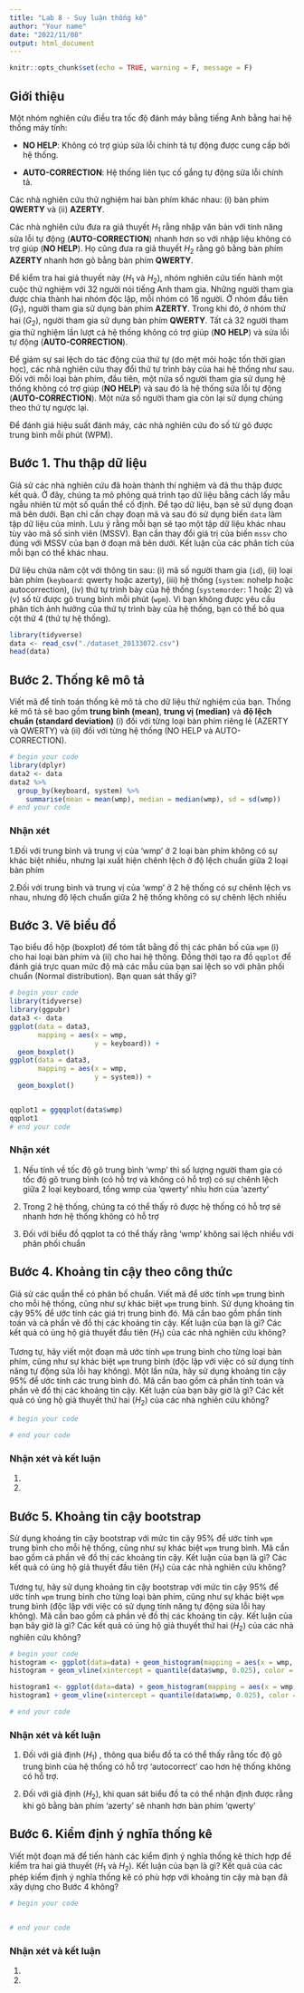 ```yaml
---
title: "Lab 8 - Suy luận thống kê"
author: "Your name"
date: "2022/11/08"
output: html_document
---
```


```r
knitr::opts_chunk$set(echo = TRUE, warning = F, message = F)
```

## Giới thiệu

Một nhóm nghiên cứu điều tra tốc độ đánh máy bằng tiếng Anh bằng hai hệ thống máy tính:

- **NO HELP**: Không có trợ giúp sửa lỗi chính tả tự động được cung cấp bởi hệ thống.

- **AUTO-CORRECTION**: Hệ thống liên tục cố gắng tự động sửa lỗi chính tả.

Các nhà nghiên cứu thử nghiệm hai bàn phím khác nhau: (i) bàn phím **QWERTY** và (ii) **AZERTY**.

Các nhà nghiên cứu đưa ra giả thuyết $H_1$ rằng nhập văn bản với tính năng sửa lỗi tự động (**AUTO-CORRECTION**) nhanh hơn so với nhập liệu không có trợ giúp (**NO HELP**). Họ cũng đưa ra giả thuyết $H_2$ rằng gõ bằng bàn phím **AZERTY** nhanh hơn gõ bằng bàn phím **QWERTY**.

Để kiểm tra hai giả thuyết này ($H_1$ và $H_2$), nhóm nghiên cứu tiến hành một cuộc thử nghiệm với 32 người nói tiếng Anh tham gia. Những người tham gia được chia thành hai nhóm độc lập, mỗi nhóm có 16 người. Ở nhóm đầu tiên ($G_1$), người tham gia sử dụng bàn phím **AZERTY**. Trong khi đó, ở nhóm thứ hai ($G_2$), người tham gia sử dụng bàn phím **QWERTY**. Tất cả 32 người tham gia thử nghiệm lần lượt cả hệ thống không có trợ giúp (**NO HELP**) và sửa lỗi tự động (**AUTO-CORRECTION**).

Để giảm sự sai lệch do tác động của thứ tự (do mệt mỏi hoặc tốn thời gian học), các nhà nghiên cứu thay đổi thứ tự trình bày của hai hệ thống như sau. Đối với mỗi loại bàn phím, đầu tiên, một nửa số người tham gia sử dụng hệ thống không có trợ giúp (**NO HELP**) và sau đó là hệ thống sửa lỗi tự động (**AUTO-CORRECTION**). Một nửa số người tham gia còn lại sử dụng chúng theo thứ tự ngược lại.

Để đánh giá hiệu suất đánh máy, các nhà nghiên cứu đo số từ gõ được trung bình mỗi phút (WPM).


## Bước 1. Thu thập dữ liệu
Giả sử các nhà nghiên cứu đã hoàn thành thí nghiệm và đã thu thập được kết quả. Ở đây, chúng ta mô phỏng quá trình tạo dữ liệu bằng cách lấy mẫu ngẫu nhiên từ một số quần thể cố định. Để tạo dữ liệu, bạn sẽ sử dụng đoạn mã bên dưới. Bạn chỉ cần chạy đoạn mã và sau đó sử dụng biến `data` làm tập dữ liệu của mình. Lưu ý rằng mỗi bạn sẽ tạo một tập dữ liệu khác nhau tùy vào mã số sinh viên (MSSV). Bạn cần thay đổi giá trị của biến `mssv` cho đúng với MSSV của bạn ở đoạn mã bên dưới. Kết luận của các phân tích của mỗi bạn có thể khác nhau.

Dữ liệu chứa năm cột với thông tin sau: (i) mã số người tham gia (`id`), (ii) loại bàn phím (`keyboard`: qwerty hoặc azerty), (iii) hệ thống (`system`: nohelp hoặc autocorrection), (iv) thứ tự trình bày của hệ thống (`systemorder`: 1 hoặc 2) và (v) số từ được gõ trung bình mỗi phút (`wpm`). Vì bạn không được yêu cầu phân tích ảnh hưởng của thứ tự trình bày của hệ thống, bạn có thể bỏ qua cột thứ 4 (thứ tự hệ thống).

```r
library(tidyverse)
data <- read_csv("./dataset_20133072.csv")
head(data)
```


## Bước 2. Thống kê mô tả
Viết mã để tính toán thống kê mô tả cho dữ liệu thử nghiệm của bạn. Thống kê mô tả sẽ bao gồm **trung bình (mean)**, **trung vị (median)** và **độ lệch chuẩn (standard deviation)** (i) đối với từng loại bàn phím riêng lẻ (AZERTY và QWERTY) và (ii) đối với từng hệ thống (NO HELP và AUTO-CORRECTION).

```r
# begin your code
library(dplyr)
data2 <- data
data2 %>%
  group_by(keyboard, system) %>%
    summarise(mean = mean(wmp), median = median(wmp), sd = sd(wmp))
# end your code
```


### Nhận xét

1.Đối với trung bình và trung vị của 'wmp' ở 2 loại bàn phím không có sự khác biệt nhiều, nhưng lại xuất hiện chênh lệch ở độ lệch chuẩn giữa 2 loại bàn phím 

2.Đối với trung bình và trung vị của 'wmp' ở 2 hệ thống có sự chênh lệch vs nhau, nhưng độ lệch chuẩn giữa 2 hệ thống không có sự chênh lệch nhiều



## Bước 3. Vẽ biểu đồ
Tạo biểu đồ hộp (boxplot) để tóm tắt bằng đồ thị các phân bố của `wpm` (i) cho hai loại bàn phím và (ii) cho hai hệ thống. Đồng thời tạo ra đồ `qqplot` để đánh giá trực quan mức độ mà các mẫu của bạn sai lệch so với phân phối chuẩn (Normal distribution). Bạn quan sát thấy gì?

```r
# begin your code
library(tidyverse)
library(ggpubr)
data3 <- data
ggplot(data = data3, 
       mapping = aes(x = wmp, 
                     y = keyboard)) +
  geom_boxplot()
ggplot(data = data3, 
       mapping = aes(x = wmp, 
                     y = system)) +
  geom_boxplot()


qqplot1 = ggqqplot(data$wmp)
qqplot1
# end your code
```

### Nhận xét

1. Nếu tính về tốc độ gõ trung bình 'wmp' thì số lượng người tham gia có tốc độ gõ trung bình (có hỗ trợ và không có hỗ trợ) có sự chênh lệch giữa 2 loại keyboard, tổng wmp của 'qwerty' nhìu hơn của 'azerty'

2. Trong 2 hệ thống, chúng ta có thể thấy rõ được hệ thống có hỗ trợ sẽ nhanh hơn hệ thống không có hỗ trợ

3. Đối với biểu đồ qqplot ta có thể thấy rằng 'wmp' không sai lệch nhiều với phân phối chuẩn


## Bước 4. Khoảng tin cậy theo công thức
Giả sử các quần thể có phân bố chuẩn. Viết mã để ước tính `wpm` trung bình cho mỗi hệ thống, cũng như sự khác biệt `wpm` trung bình. Sử dụng khoảng tin cậy 95\% để ước tính các giá trị trung bình đó. Mã cần bao gồm phần tính toán và cả phần vẽ đồ thị các khoảng tin cậy. Kết luận của bạn là gì? Các kết quả có ủng hộ giả thuyết đầu tiên ($H_1$) của các nhà nghiên cứu không?

Tương tự, hãy viết một đoạn mã ước tính `wpm` trung bình cho từng loại bàn phím, cũng như sự khác biệt `wpm` trung bình (độc lập với việc có sử dụng tính năng tự động sửa lỗi hay không). Một lần nữa, hãy sử dụng khoảng tin cậy 95% để ước tính các trung bình đó. Mã cần bao gồm cả phần tính toán và phần vẽ đồ thị các khoảng tin cậy. Kết luận của bạn bây giờ là gì? Các kết quả có ủng hộ giả thuyết thứ hai ($H_2$) của các nhà nghiên cứu không?

```r
# begin your code

# end your code
```

### Nhận xét và kết luận

1. 

2. 


## Bước 5. Khoảng tin cậy bootstrap
Sử dụng khoảng tin cậy bootstrap với mức tin cậy 95\% để ước tính `wpm` trung bình cho mỗi hệ thống, cũng như sự khác biệt `wpm` trung bình. Mã cần bao gồm cả phần vẽ đồ thị các khoảng tin cậy. Kết luận của bạn là gì? Các kết quả có ủng hộ giả thuyết đầu tiên ($H_1$) của các nhà nghiên cứu không?

Tương tự, hãy sử dụng khoảng tin cậy bootstrap với mức tin cậy 95\% để ước tính `wpm` trung bình cho từng loại bàn phím, cũng như sự khác biệt `wpm` trung bình (độc lập với việc có sử dụng tính năng tự động sửa lỗi hay không). Mã cần bao gồm cả phần vẽ đồ thị các khoảng tin cậy. Kết luận của bạn bây giờ là gì? Các kết quả có ủng hộ giả thuyết thứ hai ($H_2$) của các nhà nghiên cứu không?

```r
# begin your code
histogram <- ggplot(data=data) + geom_histogram(mapping = aes(x = wmp, color = system))
histogram + geom_vline(xintercept = quantile(data$wmp, 0.025), color = "red") + geom_vline(xintercept = quantile(data$wmp, 0.975), color = "red")

histogram1 <- ggplot(data=data) + geom_histogram(mapping = aes(x = wmp, color = keyboard))
histogram1 + geom_vline(xintercept = quantile(data$wmp, 0.025), color = "red") + geom_vline(xintercept = quantile(data$wmp, 0.975), color = "red")

# end your code
```

### Nhận xét và kết luận

1. Đối với giả định ($H_1$) , thông qua biểu đồ ta có thể thấy rằng tốc độ gõ trung bình của hệ thống có hỗ trợ 'autocorrect' cao hơn hệ thống không có hỗ trợ.

2. Đối với giả định ($H_2$), khi quan sát biểu đồ ta có thể nhận định được rằng khi gõ bằng bàn phím 'azerty' sẽ nhanh hơn bàn phím 'qwerty'




## Bước 6. Kiểm định ý nghĩa thống kê
Viết một đoạn mã để tiến hành các kiểm định ý nghĩa thống kê thích hợp để kiểm tra hai giả thuyết ($H_1$ và $H_2$). Kết luận của bạn là gì? Kết quả của các phép kiểm định ý nghĩa thống kê có phù hợp với khoảng tin cậy mà bạn đã xây dựng cho Bước 4 không?

```r
# begin your code


# end your code
```

### Nhận xét và kết luận

1. 

2. 

